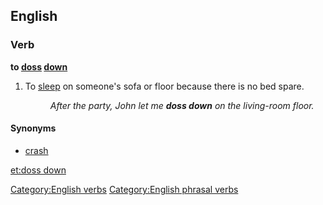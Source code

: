 ==English==

===Verb===
'''to [[doss]] [[down]]'''

# {{British|slang}}To [[sleep]] on someone's sofa or floor because there is no bed spare.
#:''After the party, John let me '''doss down''' on the living-room floor.''

====Synonyms====
* [[crash]]

[[Category:English verbs]]
[[Category:English phrasal verbs]]

[[et:doss down]]